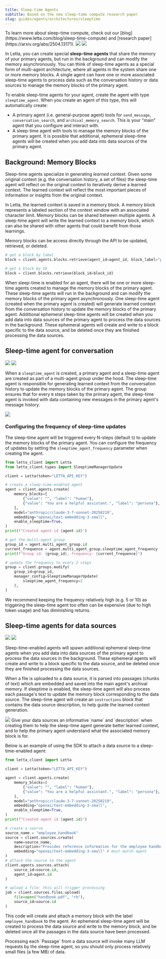 ```yaml
---
title: Sleep-time Agents
subtitle: Based on the new sleep-time compute research paper
slug: guides/agents/architectures/sleeptime
---
```


<Note>
To learn more about sleep-time compute, check out our [blog](https://www.letta.com/blog/sleep-time-compute) and [research paper](https://arxiv.org/abs/2504.13171).
</Note>


<img className="light" src="/images/sleep_time.png" />
<img className="dark" src="/images/sleep_time_dark.png" />

In Letta, you can create special **sleep-time agents** that share the memory of your primary agents, but run in the background and can modify the memory asynchronously. You can think of sleep-time agents as a special form of multi-agent architecture, where all agents in the system share one or more memory blocks. A single agent can have one or more associated sleep-time agents to process data such as the conversation history or data sources to manage the memory blocks of the primary agent.

To enable sleep-time agents for your agent, create the agent with type `sleeptime_agent`. When you create an agent of this type, this will automatically create:
* A primary agent (i.e. general-purpose agent) tools for `send_message`, `conversation_search`, and `archival_memory_search`. This is your "main" agent that you configure and interact with.
* A sleep-time agent with tools to manage the memory blocks of the primary agent. It is possible that additional, ephemeral sleep-time agents will be created when you add data into data sources of the primary agent.

## Background: Memory Blocks
Sleep-time agents specialize in generating *learned context*. Given some original context (e.g. the conversation history, a set of files) the sleep-time agent will reflect on the original context to iteratively derive a learned context. The learned context will reflect the most important pieces of information or insights from the original context.

In Letta, the learned context is saved in a memory block. A memory block represents a labeled section of the context window with an associated character limit. Memory blocks can be shared between multiple agents. A sleep-time agent will write the learned context to a memory block, which can also be shared with other agents that could benefit from those learnings.

Memory blocks can be access directly through the API to be updated, retrieved, or deleted.
```python
# get a block by label
block = client.agents.blocks.retrieve(agent_id=agent_id, block_label="persona")

# get a block by ID
block = client.blocks.retrieve(block_id=block_id)
```

When sleep-time is enabled for an agent, there will be one or more sleep-time agents created to manage the memory blocks of the primary agent. These sleep-time agents will run in the background and can modify the memory blocks of the primary agent asynchronously. One sleep-time agent (created when the primary agent is created) will generate learned context from the conversation history to update the memory blocks of the primary agent. Additional ephemeral sleep-time agents will be created when you add data into data sources of the primary agent to process the data sources in the background. These ephemeral agents will create and write to a block specific to the data source, and be deleted once they are finished processing the data sources.

## Sleep-time agent for conversation

<img className="light" src="/images/sleeptime_chat.png" />
<img className="dark" src="/images/sleeptime_chat_dark.png" />

When a `sleeptime_agent` is created, a primary agent and a sleep-time agent are created as part of a multi-agent group under the hood. The sleep-time agent is responsible for generating learned context from the conversation history to update the memory blocks of the primary agent. The group ensures that for every `N` steps taken by the primary agent, the sleep-time agent is invoked with data containing new messages in the primary agent's message history.

<img src="/images/sleeptime_chat_only.gif" />

### Configuring the frequency of sleep-time updates
The sleep-time agent will be triggered every N-steps (default `5`) to update the memory blocks of the primary agent. You can configure the frequency of updates by setting the `sleeptime_agent_frequency` parameter when creating the agent.
```python maxLines=50
from letta_client import Letta
from letta_client.types import SleeptimeManagerUpdate

client = Letta(token="LETTA_API_KEY")

# create a sleep-time-enabled agent
agent = client.agents.create(
    memory_blocks=[
        {"value": "", "label": "human"},
        {"value": "You are a helpful assistant.", "label": "persona"},
    ],
    model="anthropic/claude-3-7-sonnet-20250219",
    embedding="openai/text-embedding-3-small",
    enable_sleeptime=True,
)
print(f"Created agent id {agent.id}")

# get the multi-agent group
group_id = agent.multi_agent_group.id
current_frequence = agent.multi_agent_group.sleeptime_agent_frequency
print(f"Group id: {group_id}, frequency: {current_frequence}")

# update the frequency to every 2 steps
group = client.groups.modify(
    group_id=group_id,
    manager_config=SleeptimeManagerUpdate(
        sleeptime_agent_frequency=2
    ),
)
```
We recommend keeping the frequency relatively high (e.g. 5 or 10) as triggering the sleep-time agent too often can be expensive (due to high token usage) and has diminishing returns.


## Sleep-time agents for data sources

<img className="light" src="/images/sleeptime_data.png" />
<img className="dark" src="/images/sleeptime_data_dark.png" />

Sleep-time-enabled agents will spawn additional ephemeral sleep-time agents when you add data into data sources of the primary agent to process the data sources in the background. These ephemeral agents will create and write to a block specific to the data source, and be deleted once they are finished processing the data sources.

When a file is uploaded to a data source, it is parsed into passages (chunks of text) which are embedded and saved into the main agent's archival memory. If sleeptime is enabled, the sleep-time agent will also process each passage's text to update the memory block corresponding to the data source. The sleep-time agent will create an `instructions` block that contains the data source description, to help guide the learned context generation.

<img src="/images/sleeptime_data_source.gif" />

<Tip>
Give your data sources an informative `name` and `description` when creating them to help the sleep-time agent generate better learned context, and to help the primary agent understand what the associated memory block is for.
</Tip>

Below is an example of using the SDK to attach a data source to a sleep-time-enabled agent:

```python maxLines=50
from letta_client import Letta

client = Letta(token="LETTA_API_KEY")

agent = client.agents.create(
    memory_blocks=[
        {"value": "", "label": "human"},
        {"value": "You are a helpful assistant.", "label": "persona"},
    ],
    model="anthropic/claude-3-7-sonnet-20250219",
    embedding="openai/text-embedding-3-small",
    enable_sleeptime=True,
)
print(f"Created agent id {agent.id}")

# create a source
source_name = "employee_handbook"
source = client.sources.create(
    name=source_name,
    description="Provides reference information for the employee handbook",
    embedding="openai/text-embedding-3-small" # must match agent
)
# attach the source to the agent
client.agents.sources.attach(
    source_id=source.id,
    agent_id=agent.id
)

# upload a file: this will trigger processing
job = client.sources.files.upload(
    file=open("handbook.pdf", "rb"),
    source_id=source.id
)
```
This code will create and attach a memory block with the label `employee_handbook` to the agent. An ephemeral sleep-time agent will be created to process the data source and write to the memory block, and be deleted once all the passages in the data source have been processed.

<Warning>
Processing each `Passage` from a data source will invoke many LLM requests by the sleep-time agent, so you should only process relatively small files (a few MB) of data.
</Warning>
